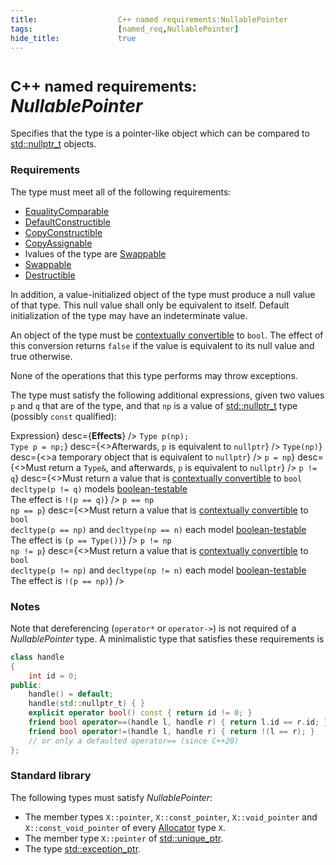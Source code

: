 ```yaml
---
title:                  C++ named requirements:NullablePointer
tags:                   [named_req,NullablePointer]
hide_title:             true
---
```



# <Since v='cpp11'><small>C++ named requirements:</small> *NullablePointer*</Since>
Specifies that the type is a pointer-like object which can be compared to [std::nullptr_t](/docs/std/types/nullptr_t) objects.

### Requirements
The type must meet all of the following requirements:
* [EqualityComparable](/docs/named_req/EqualityComparable)
* [DefaultConstructible](/docs/named_req/DefaultConstructible)
* [CopyConstructible](/docs/named_req/CopyConstructible)
* [CopyAssignable](/docs/named_req/CopyAssignable)
* <Until v='cpp23'>lvalues of the type are <a href="/docs/named_req/Swappable">Swappable</a></Until>
* <Since v='cpp23'><a href="/docs/named_req/Swappable">Swappable</a></Since>
* [Destructible](/docs/named_req/Destructible)

In addition, a value-initialized object of the type must produce a null value of that type. 
This null value shall only be equivalent to itself. Default initialization of the type may have an indeterminate value.

An object of the type must be [contextually convertible](/docs/std/language/implicit_conversion#Contextual_conversions) to `bool`. 
The effect of this conversion returns `false` if the value is equivalent to its null value and <a>true</a> otherwise.

None of the operations that this type performs may throw exceptions.

The type must satisfy the following additional expressions, given two values `p` and `q` that are of the type, 
and that `np` is a value of [std::nullptr_t](/docs/std/types/nullptr_t) type (possibly `const` qualified):


<SymbolTable noTraits>
    <Symbol name={<b>Expression</b>}                                           desc={<b>Effects</b>} />
    <Symbol name={<><code>Type p(np);</code><br/><code>Type p = np;</code></>} desc={<>Afterwards, <code>p</code> is equivalent to <code>nullptr</code></>} />
    <Symbol name={<><code>Type(np)</code></>}                                  desc={<>a temporary object that is equivalent to <code>nullptr</code></>}    />
    <Symbol name={<><code>p = np</code></>}                                    desc={<>Must return a <code>Type&</code>, and afterwards, <code>p</code> is equivalent to <code>nullptr</code></>} />
    <Symbol name={<><code>p != q</code></>}                                    desc={<><Until v='cpp23'>Must return a value that is <a href="/docs/std/language/implicit_conversion#Contextual_conversions">contextually convertible</a> to <code>bool</code></Until>
                                                                                     <br/><Since v='cpp23'><code>decltype(p != q)</code> models <a href = "/docs/std/concepts/boolean-testable">boolean-testable</a></Since>
                                                                                     <br/>The effect is <code>!(p == q)</code></>}      />
    <Symbol name={<><code>p == np</code><br/><code>np == p</code></>}          desc={<><Until v='cpp23'>Must return a value that is <a href="/docs/std/language/implicit_conversion#Contextual_conversions">contextually convertible</a> to <code>bool</code></Until>
                                                                                     <br/><Since v='cpp23'><code>decltype(p == np)</code> and <code>decltype(np == n)</code> each model <a href = "/docs/std/concepts/boolean-testable">boolean-testable</a></Since>
                                                                                     <br/>The effect is <code>(p == Type())</code></>}  />
    <Symbol name={<><code>p != np</code><br/><code>np != p</code></>}          desc={<><Until v='cpp23'>Must return a value that is <a href="/docs/std/language/implicit_conversion#Contextual_conversions">contextually convertible</a> to <code>bool</code></Until>
                                                                                     <br/><Since v='cpp23'><code>decltype(p != np)</code> and <code>decltype(np != n)</code> each model <a href = "/docs/std/concepts/boolean-testable">boolean-testable</a></Since>
                                                                                     <br/>The effect is <code>!(p == np)</code></>}     />
</SymbolTable>

### Notes
Note that dereferencing (`operator*` or `operator->`) is not required of a *NullablePointer* type. 
A minimalistic type that satisfies these requirements is

```cpp
class handle
{
    int id = 0;
public:
    handle() = default;
    handle(std::nullptr_t) { }
    explicit operator bool() const { return id != 0; }
    friend bool operator==(handle l, handle r) { return l.id == r.id; }
    friend bool operator!=(handle l, handle r) { return !(l == r); }
    // or only a defaulted operator== (since C++20)
};
```

### Standard library
The following types must satisfy *NullablePointer*:
* The member types `X::pointer`, `X::const_pointer`, `X::void_pointer` and `X::const_void_pointer` of every [Allocator](/docs/named_req/Allocator) type `X`.
* The member type `X::pointer` of [std::unique_ptr](/docs/std/memory/unique_ptr).
* The type [std::exception_ptr](/docs/std/error/exception_ptr).